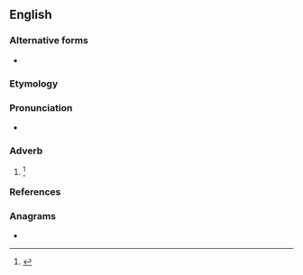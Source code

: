 ==English==

===Alternative forms===
* {{l|en|ablings}}

===Etymology===
{{suffix|en|able|ing}}

===Pronunciation===
* {{a|US}} {{IPA|en|/ˈeɪ.blɪnz/}}

===Adverb===
{{en-adv|-}}

# {{lb|en|Scotland|now|_|literary}} {{alternative form of|en|aiblins}} {{defdate|early 17<sup>th</sup> century}}<ref name=SOED>{{R:SOED5|page=5}}</ref>

===References===
<references/>

===Anagrams===
* {{anagrams|en|a=abilns|Blains|blains}}